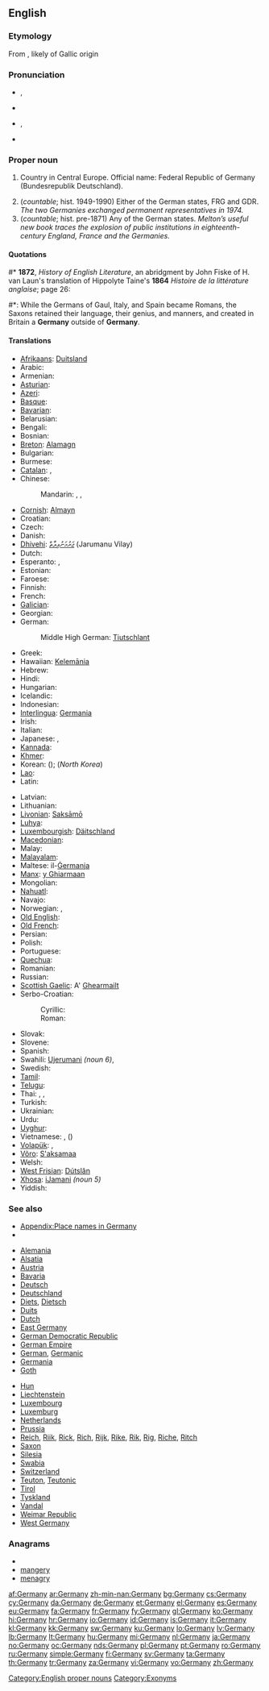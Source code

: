 ==English==
{{wikipedia|mul=names of Germany}}

===Etymology===
From {{etyl|la}} {{term|Germania|lang=la}}, likely of Gallic origin

===Pronunciation===
* {{a|UK}} {{IPA|/ˈdʒɜː.mə.nɪ/}}, {{SAMPA|/"dZ3:m@nI/}}
* {{audio|En-uk-Germany.ogg|Audio (UK)}}
* {{a|US}} {{IPA|/ˈdʒɝ.mə.ni/}}, {{SAMPA|/"dZ3`m@ni/}}
* {{audio|en-us-Germany.ogg|Audio (US)}}

===Proper noun===
{{en-proper noun|German|ies|pl2=Germanys|-}}

# {{uncountable}} Country in Central Europe. Official name: Federal Republic of Germany (Bundesrepublik Deutschland).
# (''countable''; hist. 1949-1990) Either of the German states, FRG and GDR. ''The two Germanies exchanged permanent representatives in 1974.''
# (''countable''; hist. pre-1871) Any of the German states. ''Melton’s useful new book traces the explosion of public institutions in eighteenth-century England, France and the Germanies.''

====Quotations====
#* '''1872''', ''History of English Literature'', an abridgment by John Fiske of H. van Laun's translation of Hippolyte Taine's '''1864''' ''Histoire de la littérature anglaise''; page 26:
#*: While the Germans of Gaul, Italy, and Spain became Romans, the Saxons retained their language, their genius, and manners, and created in Britain a '''Germany''' outside of '''Germany'''.

====Translations====
{{trans-top|Germany}}
* [[Afrikaans]]: [[Duitsland]]
* Arabic: {{t+|ar|ألمانيا|f|tr='almaanya}}
* Armenian: {{t+|hy|Գերմանիա|tr=Germania}}
* [[Asturian]]: {{t|ast|Alemaña}}
* [[Azeri]]: {{t+|az|Almaniya|xs=Azeri}}
* [[Basque]]: {{t+|eu|Alemania|xs=Basque}}
* [[Bavarian]]: {{tø|bar|Deitschland}}
* Belarusian: {{t|be|Германія|f|tr=Hermánija|xs=Belarusian}}
* Bengali: {{t-|bn|জার্মানি|tr=jôrmôni}}
* Bosnian: {{t-|bs|Njemačka|f}}
* [[Breton]]: [[Alamagn]]
* Bulgarian: {{t+|bg|Германия|f|tr=Germánija}}
* Burmese: {{t|my|ဂျာမနီနိုင်ငံ|sc=Mymr|xs=Burmese}}
* [[Catalan]]: {{t+|ca|Alemanya|f}}, {{t+|ca|Alemània|f}}
* Chinese:
*: Mandarin: {{t-|cmn|德國|sc=Hani}}, {{t-|cmn|德国|tr=Déguó|sc=Hani}}, {{t-|cmn|德意志|tr=Déyìzhì|sc=Hani}}
* [[Cornish]]: [[Almayn]]
* Croatian: {{t+|hr|Njemačka|f|alt=Njèmačkā}}
* Czech: {{t+|cs|Německo|n}}
* Danish: {{t+|da|Tyskland|n}}
* [[Dhivehi]]: [[ޖަރުމަނުވިލާތް]] (Jarumanu Vilay)
* Dutch: {{t+|nl|Duitsland|n}}
* Esperanto: {{t+|eo|Germanio|xs=Esperanto}}, {{t-|eo|Germanujo|xs=Esperanto}}
* Estonian: {{t+|et|Saksamaa}}
* Faroese: {{t-|fo|Týskland|n|xs=Faroese}}
* Finnish: {{t+|fi|Saksa}}
* French: {{t+|fr|Allemagne|f}}
* [[Galician]]: {{t+|gl|Alemaña|f|xs=Galician}}
* Georgian: {{t|ka|გერმანია|tr=germania|sc=Geor}}
* German: {{t+|de|Deutschland|n}}
*: Middle High German: [[Tiutschlant]] {{n}}
* Greek: {{t+|el|Γερμανία|f|tr=Germanía}}
* Hawaiian: [[Kelemānia]]
* Hebrew: {{t|he|גרמניה|f|tr=Germania}}
* Hindi: {{t+|hi|जर्मनी|m|tr=jarmanī|xs=Hindi}}
* Hungarian: {{t+|hu|Németország}}
* Icelandic: {{t+|is|Þýskaland|n}}
* Indonesian: {{t-|id|Jerman|xs=Indonesian}}
* [[Interlingua]]: [[Germania]]
* Irish: {{t-|ga|Gearmáin|f|alt=an Ghearmáin|xs=Irish}}
* Italian: {{t+|it|Germania|f}}
* Japanese: {{t+|ja|ドイツ|tr=Doitsu}}, {{t+|ja|独逸|tr=Doitsu}} {{qualifier|obsolete}}
* [[Kannada]]: {{t-|kn|ಜರ್ಮನಿ|tr=jarmani|sc=Knda|xs=Kannada}}
* [[Khmer]]: {{t|km|ប្រទេស​អាឡឺម៉ង់|tr=bprədtēh āleumong|sc=Khmr}}
* Korean: {{t+|ko|독일|tr=Dogil|sc=Hang}} ({{t|ko|獨逸|sc=Hani}}); {{t|ko|도이췰란드|tr=Doichwillandeu|sc=Hang}} (''North Korea'')
* [[Lao]]: {{t|lo|ປະເທດເຢັຽລະມັນ|sc=Laoo}}
* Latin: {{t+|la|Germania|f}}
{{trans-mid}}
* Latvian: {{t+|lv|Vācija|f|xs=Latvian}}
* Lithuanian: {{t+|lt|Vokietija|f|xs=Lithuanian}}
* [[Livonian]]: [[Saksāmō]]
* [[Luhya]]: {{tø|luy|Jamani}}
* [[Luxembourgish]]: [[Däitschland]] {{n}}
* [[Macedonian]]: {{t+|mk|Германија|f|tr=Germánija}}
* Malay: {{t-|ms|Jerman|xs=Malay}}
* [[Malayalam]]: {{t|ml|ജര്മനി|tr=jarmani|sc=Mlym|xs=Malayalam}}
* Maltese: il-[[Ġermanja]] {{f}}
* [[Manx]]: [[y Ghiarmaan]]
* Mongolian: {{t-|mn|Герман|tr=Germán|sc=Cyrl|xs=Mongolian}}
* [[Nahuatl]]: {{t|nah|Teutontlālpan}}
* Navajo: {{tø|nv|Béésh Bichʼahii bikéyah}}
* Norwegian: {{t|no|Tyskland}}, {{t|no|Føderale Republikken Tyskland}}
* [[Old English]]: {{t-|ang|Þeodiscland|n|alt=Þēodiscland|xs=Old English}}
* [[Old French]]: {{tø|fro|Alemaigne|f}}
* Persian: {{t+|fa|آلمان|tr=Âlmân|xs=Persian}}
* Polish: {{t+|pl|Niemcy|f|p}}
* Portuguese: {{t+|pt|Alemanha|f}}
* [[Quechua]]: {{t-|qu|Alimanya|xs=Quechua}}
* Romanian: {{t+|ro|Germania|f}}
* Russian: {{t+|ru|Германия|f|tr=Germánija}}
* [[Scottish Gaelic]]: A' [[Gearmailt|Ghearmailt]] {{f}}
* Serbo-Croatian:
*: Cyrillic: {{t|sh|Немачка|f|sc=Cyrl}}
*: Roman: {{t|sh|Nemačka|f}}
* Slovak: {{t|sk|Nemecko|n}}
* Slovene: {{t+|sl|Nemčija|f}}
* Spanish: {{t+|es|Alemania|f}}
* Swahili: [[Ujerumani]] ''(noun 6)'', {{t+|sw|Ujerumani|xs=Swahili}}
* Swedish: {{t+|sv|Tyskland}}
* [[Tamil]]: {{t|ta|ஜர்மனி|tr=jarmani|xs=Tamil}}
* [[Telugu]]: {{t|te|జర్మని|tr=jarmani}}
* Thai: {{t|th|ประเทศเยอรมัน|tr=bpràtêt yerráman}}, {{t|th|เยอรมนี|tr=yerromnee}}, {{t|th|เยอรมัน|tr=yerráman}}
* Turkish: {{t+|tr|Almanya}}
* Ukrainian: {{t+|uk|Німеччина|f|tr=Niméččyna|xs=Ukrainian}}
* Urdu: {{t|ur|جرمنی|m|tr=jarmanī|sc=ur-Arab}}
* [[Uyghur]]: {{t-|ug|گېرمانىيە|tr=gérmaniye|sc=ug-Arab|xs=Uyghur}}
* Vietnamese: {{t|vi|nước Đức|xs=Vietnamese}}, {{t+|vi|Đức|xs=Vietnamese}} ({{t-|vi|德|sc=Hani|xs=Vietnamese}})
* [[Volapük]]: {{t|vo|Deutän}}, {{qualifier|obsolete}} {{t|vo|Deut}}
* [[Võro]]: [[S'aksamaa]]
* Welsh: {{t+|cy|Almaen|f|alt=Yr Almaen|xs=Welsh}}
* [[West Frisian]]: [[Dútslân]] {{n}}
* [[Xhosa]]: [[iJamani]] ''(noun 5)''
* Yiddish: {{t|yi|דײַטשלאַנד|n|tr=Daytshland, Dajtschland|sc=Hebr|xs=Yiddish}}
{{trans-bottom}}

===See also===
* [[Appendix:Place names in Germany]]
* {{list|en|countries of Europe}}
{{top2}}
* [[Alemania]]
* [[Alsace|Alsatia]]
* [[Austria]]
* [[Bavaria]]
* [[Deutsch]]
* [[Deutschland]]
* [[Diets]], [[Dietsch]]
* [[Duits]]
* [[Dutch]]
* [[East Germany]]
* [[German Democratic Republic]]
* [[German Empire]]
* [[German]], [[Germanic]]
* [[Germania]]
* [[Goth]]
{{mid2}}
* [[Hun]]
* [[Liechtenstein]]
* [[Luxembourg]]
* [[Luxemburg]]
* [[Netherlands]]
* [[Prussia]]
* [[Reich]], [[Riik]], [[Rick]], [[Rich]], [[Rijk]], [[Rike]], [[Rik]], [[Rig]], [[Riche]], [[Ritch]]
* [[Saxon]]
* [[Silesia]]
* [[Swabia]]
* [[Switzerland]]
* [[Teuton]], [[Teutonic]]
* [[Tirol]]
* [[Tyskland]]
* [[Vandal]]
* [[Weimar Republic]]
* [[West Germany]]
{{bottom}}

===Anagrams===
* {{alphagram|aegmnry}}
* [[mangery#English|mangery]]
* [[menagry#English|menagry]]

[[Category:English proper nouns]]
[[Category:Exonyms]]
[[Category:Germany| ]]

[[af:Germany]]
[[ar:Germany]]
[[zh-min-nan:Germany]]
[[bg:Germany]]
[[cs:Germany]]
[[cy:Germany]]
[[da:Germany]]
[[de:Germany]]
[[et:Germany]]
[[el:Germany]]
[[es:Germany]]
[[eu:Germany]]
[[fa:Germany]]
[[fr:Germany]]
[[fy:Germany]]
[[gl:Germany]]
[[ko:Germany]]
[[hi:Germany]]
[[hr:Germany]]
[[io:Germany]]
[[id:Germany]]
[[is:Germany]]
[[it:Germany]]
[[kl:Germany]]
[[kk:Germany]]
[[sw:Germany]]
[[ku:Germany]]
[[lo:Germany]]
[[lv:Germany]]
[[lb:Germany]]
[[lt:Germany]]
[[hu:Germany]]
[[mi:Germany]]
[[nl:Germany]]
[[ja:Germany]]
[[no:Germany]]
[[oc:Germany]]
[[nds:Germany]]
[[pl:Germany]]
[[pt:Germany]]
[[ro:Germany]]
[[ru:Germany]]
[[simple:Germany]]
[[fi:Germany]]
[[sv:Germany]]
[[ta:Germany]]
[[th:Germany]]
[[tr:Germany]]
[[za:Germany]]
[[vi:Germany]]
[[vo:Germany]]
[[zh:Germany]]
